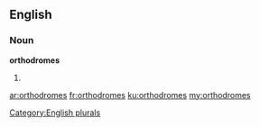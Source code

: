 ==English==

===Noun===
'''orthodromes'''

# {{plural of|[[orthodrome]]}}

[[Category:English plurals]]

[[ar:orthodromes]]
[[fr:orthodromes]]
[[ku:orthodromes]]
[[my:orthodromes]]